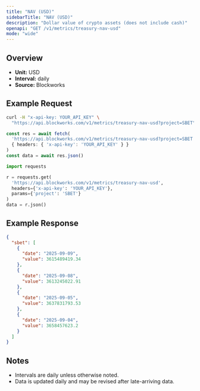 ```yaml
---
title: "NAV (USD)"
sidebarTitle: "NAV (USD)"
description: "Dollar value of crypto assets (does not include cash)"
openapi: "GET /v1/metrics/treasury-nav-usd"
mode: "wide"
---
```


## Overview

- **Unit:** USD
- **Interval:** daily
- **Source:** Blockworks

## Example Request

<CodeGroup>

```bash cURL
curl -H "x-api-key: YOUR_API_KEY" \
  "https://api.blockworks.com/v1/metrics/treasury-nav-usd?project=SBET"
```

```typescript TypeScript
const res = await fetch(
  'https://api.blockworks.com/v1/metrics/treasury-nav-usd?project=SBET',
  { headers: { 'x-api-key': 'YOUR_API_KEY' } }
)
const data = await res.json()
```

```python Python
import requests

r = requests.get(
  'https://api.blockworks.com/v1/metrics/treasury-nav-usd',
  headers={'x-api-key': 'YOUR_API_KEY'},
  params={'project': 'SBET'}
)
data = r.json()
```

</CodeGroup>

## Example Response

```json
{
  "sbet": [
    {
      "date": "2025-09-09",
      "value": 3615489419.34
    },
    {
      "date": "2025-09-08",
      "value": 3613245022.91
    },
    {
      "date": "2025-09-05",
      "value": 3637831793.53
    },
    {
      "date": "2025-09-04",
      "value": 3658457623.2
    }
  ]
}
```

## Notes
- Intervals are daily unless otherwise noted.
- Data is updated daily and may be revised after late-arriving data.